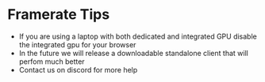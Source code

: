 # Framerate Tips

* If you are using a laptop with both dedicated and integrated GPU disable the integrated gpu for your browser
* In the future we will release a downloadable standalone client that will perfom much better
* Contact us on discord for more help 

